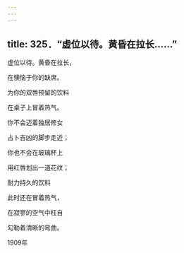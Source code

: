 ```yaml
---
---
---
```

title: 325．“虚位以待。黄昏在拉长……”
---




虚位以待。黄昏在拉长，

在懊恼于你的缺席。

为你的双唇预留的饮料

在桌子上冒着热气。

你不会迈着独居修女

占卜吉凶的脚步走近；

你也不会在玻璃杯上

用红唇划出一道花纹；

耐力持久的饮料

此时还在冒着热气，

在寂寥的空气中枉自

勾勒着清晰的弯曲。

1909年
